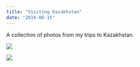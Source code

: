 ```yaml
---
title: "Visiting Kazakhstan"
date: "2019-08-15"
---
```


A collection of photos from my trips to Kazakhstan.

<Img
  src="/images/posts/astana-expo.jpg"
  width={2154}
  height={3232}
  caption="The Sphere (Astana) - August 2019"
/>

<Img
  src="/images/posts/forest-semipalatinsk.jpeg"
  width={2154}
  height={1632}
  caption="Forest in Semipalatinsk - September 2018"
/>
